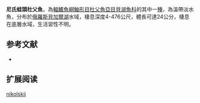 {{Speciesbox
| name = 尼氏蛙頭杜父魚
| image = 
| image_caption = 
| status = NE
| status_system = IUCN3.1
| genus = Batrachocottus
| species = nikolskii
| authority = [[Berg|Berg]], 1900
| synonyms = *''Cottus nikolskii,Berg, 1900''
*''Batrachocottus nicolskii,Berg, 1900''
}}
'''尼氏蛙頭杜父魚'''，為[[輻鰭魚綱|輻鰭魚綱]][[鮋形目|鮋形目]][[杜父魚亞目|杜父魚亞目]][[貝湖魚科|貝湖魚科]]的其中一[[種|種]]，為溫帶淡水魚，分布於[[俄羅斯|俄羅斯]][[貝加爾湖|貝加爾湖]]水域，棲息深度4-476公尺，體長可達24公分，棲息在底層水域，生活習性不明。
==参考文献==
*{{FishBase_species|genus=Zesticelus|species=nikolskii|year=2014|month=5}}

== 扩展阅读 ==
{{refbegin}}
{{wikispecies-inline|Batrachocottus nikolskii|尼氏蛙頭杜父魚}}
{{refend}}
{{Taxonbar|from=Q12823423}}

[[Category:蛙頭杜父魚屬|nikolskii]]


{{鮋形目小作品}}